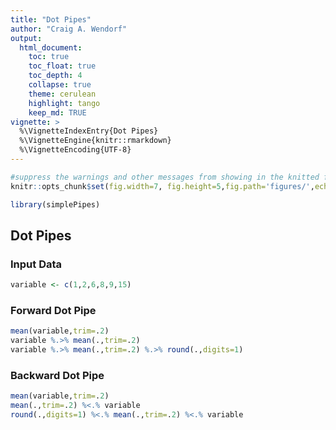 ```yaml
---
title: "Dot Pipes"
author: "Craig A. Wendorf"
output:
  html_document:
    toc: true
    toc_float: true
    toc_depth: 4
    collapse: true
    theme: cerulean
    highlight: tango
    keep_md: TRUE
vignette: >
  %\VignetteIndexEntry{Dot Pipes}
  %\VignetteEngine{knitr::rmarkdown}
  %\VignetteEncoding{UTF-8}
---
```


```r
#suppress the warnings and other messages from showing in the knitted file.
knitr::opts_chunk$set(fig.width=7, fig.height=5,fig.path='figures/',echo=TRUE,warning=FALSE,message=FALSE)
```

```r
library(simplePipes)
```

## Dot Pipes

### Input Data

```r
variable <- c(1,2,6,8,9,15)
```

### Forward Dot Pipe

```r
mean(variable,trim=.2)
variable %.>% mean(.,trim=.2)
variable %.>% mean(.,trim=.2) %.>% round(.,digits=1)
```

### Backward Dot Pipe

```r
mean(variable,trim=.2)
mean(.,trim=.2) %<.% variable
round(.,digits=1) %<.% mean(.,trim=.2) %<.% variable
```
